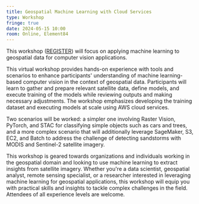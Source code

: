 ```yaml
---
title: Geospatial Machine Learning with Cloud Services
type: Workshop
fringe: true
date: 2024-05-15 10:00
room: Online, Element84
---
```

This workshop ([REGISTER](https://www.eventbrite.com/e/geospatial-machine-learning-with-cloud-services-tickets-849706293397?aff=oddtdtcreator)) will focus on applying machine learning to geospatial data for computer vision applications.

This virtual workshop provides hands-on experience with tools and scenarios to enhance participants' understanding of machine learning-based computer vision in the context of geospatial data. Participants will learn to gather and prepare relevant satellite data, define models, and execute training of the models while reviewing outputs and making necessary adjustments. The workshop emphasizes developing the training dataset and executing models at scale using AWS cloud services.

Two scenarios will be worked: a simpler one involving Raster Vision, PyTorch, and STAC for classifying simple objects such as cars and trees, and a more complex scenario that will additionally leverage SageMaker, S3, EC2, and Batch to address the challenge of detecting sandstorms with MODIS and Sentinel-2 satellite imagery.

This workshop is geared towards organizations and individuals working in the geospatial domain and looking to use machine learning to extract insights from satellite imagery. Whether you're a data scientist, geospatial analyst, remote sensing specialist, or a researcher interested in leveraging machine learning for geospatial applications, this workshop will equip you with practical skills and insights to tackle complex challenges in the field. Attendees of all experience levels are welcome.